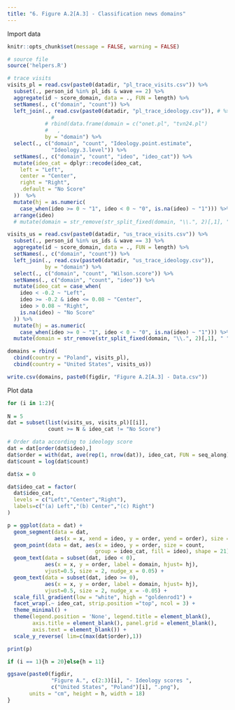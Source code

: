 ```yaml
---
title: "6. Figure A.2[A.3] - Classification news domains"
---
```


Import data 
```r
knitr::opts_chunk$set(message = FALSE, warning = FALSE)

# source file 
source('helpers.R')

# trace visits
visits_pl = read.csv(paste0(datadir, "pl_trace_visits.csv")) %>%
  subset(., person_id %in% pl_ids & wave == 2) %>%
  aggregate(id ~ score_domain, data = ., FUN = length) %>% 
  setNames(., c("domain", "count")) %>% 
  left_join(., read.csv(paste0(datadir, "pl_trace_ideology.csv")), # %>%
              # 
            # rbind(data.frame(domain = c("onet.pl", "tvn24.pl")
            #   , 
            by = "domain") %>% 
  select(., c("domain", "count", "Ideology.point.estimate", 
              "Ideology.3.level")) %>%
  setNames(., c("domain", "count", "ideo", "ideo_cat")) %>% 
  mutate(ideo_cat = dplyr::recode(ideo_cat,
    left = "Left",
    center = "Center",
    right = "Right",
    .default = "No Score"
  ))  %>%
  mutate(hj = as.numeric(
    case_when(ideo >= 0 ~ "1", ideo < 0 ~ "0", is.na(ideo) ~ "1"))) %>%
  arrange(ideo)
  # mutate(domain = str_remove(str_split_fixed(domain, "\\.", 2)[,1], " ")) 

visits_us = read.csv(paste0(datadir, "us_trace_visits.csv")) %>% 
  subset(., person_id %in% us_ids & wave == 3) %>%
  aggregate(id ~ score_domain, data = ., FUN = length) %>% 
  setNames(., c("domain", "count")) %>% 
  left_join(., read.csv(paste0(datadir, "us_trace_ideology.csv")), 
            by = "domain") %>% 
  select(., c("domain", "count", "Wilson.score")) %>%
  setNames(., c("domain", "count", "ideo")) %>%
  mutate(ideo_cat = case_when(
    ideo < -0.2 ~ "Left", 
    ideo >= -0.2 & ideo <= 0.08 ~ "Center",
    ideo > 0.08 ~ "Right",
    is.na(ideo) ~ "No Score"
  )) %>% 
  mutate(hj = as.numeric(
    case_when(ideo >= 0 ~ "1", ideo < 0 ~ "0", is.na(ideo) ~ "1"))) %>% 
  mutate(domain = str_remove(str_split_fixed(domain, "\\.", 2)[,1], " "))

domains = rbind(
  cbind(country = "Poland", visits_pl), 
  cbind(country = "United States", visits_us))

write.csv(domains, paste0(figdir, "Figure A.2[A.3] - Data.csv"))
```

Plot data
```r
for (i in 1:2){
  
N = 5
dat = subset(list(visits_us, visits_pl)[[i]], 
             count >= N & ideo_cat != "No Score")

# Order data according to ideology score
dat = dat[order(dat$ideo),]
dat$order = with(dat, ave(rep(1, nrow(dat)), ideo_cat, FUN = seq_along))
dat$count = log(dat$count)

dat$x = 0

dat$ideo_cat = factor(
  dat$ideo_cat, 
  levels = c("Left","Center","Right"), 
  labels=c("(a) Left","(b) Center","(c) Right")
)

p = ggplot(data = dat) + 
  geom_segment(data = dat, 
               aes(x = x, xend = ideo, y = order, yend = order), size = 0.5) + 
  geom_point(data = dat, aes(x = ideo, y = order, size = count, 
                            group = ideo_cat, fill = ideo), shape = 21) + 
  geom_text(data = subset(dat, ideo < 0), 
            aes(x = x, y = order, label = domain, hjust= hj), 
            vjust=0.5, size = 2, nudge_x = 0.05) +
  geom_text(data = subset(dat, ideo >= 0), 
            aes(x = x, y = order, label = domain, hjust= hj), 
            vjust=0.5, size = 2, nudge_x = -0.05) +
  scale_fill_gradient(low = "white", high = "goldenrod1") + 
  facet_wrap(.~ ideo_cat, strip.position ="top", ncol = 3) + 
  theme_minimal() + 
  theme(legend.position = 'None', legend.title = element_blank(),
        axis.title = element_blank(), panel.grid = element_blank(), 
        axis.text = element_blank()) + 
  scale_y_reverse( lim=c(max(dat$order),1))

print(p)

if (i == 1){h = 20}else{h = 11}

ggsave(paste0(figdir,
              "Figure A.", c(2:3)[i], "- Ideology scores ", 
              c("United States", "Poland")[i], ".png"), 
       units = "cm", height = h, width = 18)
}
```


